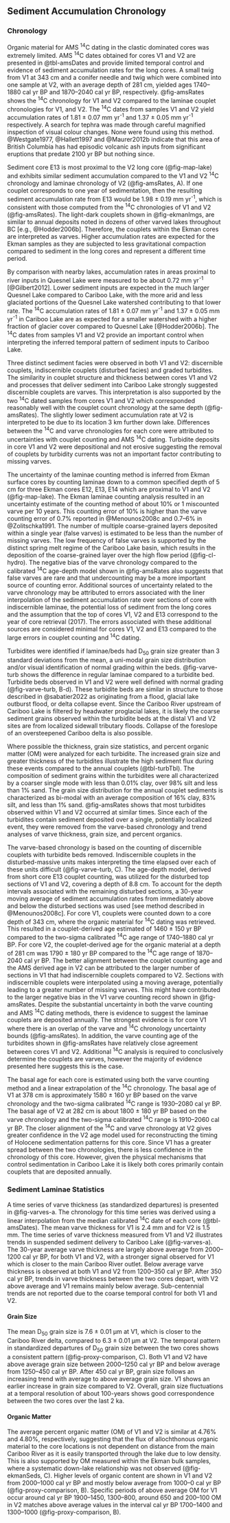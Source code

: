 ## Sediment Accumulation Chronology

### Chronology  

Organic material for AMS ^14^C dating in the clastic dominated cores was extremely limited. AMS ^14^C dates obtained for cores V1 and V2 are presented in @tbl-amsDates and provide limited temporal control and evidence of sediment accumulation rates for the long cores. A small twig from V1 at 343 cm and a conifer needle and twig which were combined into one sample at V2, with an average depth of 281 cm, yielded ages 1740–1880 cal yr BP and 1870–2040 cal yr BP, respectively. @fig-amsRates shows the ^14^C chronology for V1 and V2 compared to the laminae couplet chronologies for V1, and V2. The ^14^C dates from samples V1 and V2 yield accumulation rates of 1.81 ± 0.07 mm yr^-1^ and 1.37 ± 0.05 mm yr^-1^ respectively. A search for tephra was made through careful magnified inspection of visual colour changes. None were found using this method. @Westgate1977, @Hallett1997 and @Maurer2012b indicate that this area of British Columbia has had episodic volcanic ash inputs from significant eruptions that predate 2100 yr BP but nothing since.

Sediment core E13 is most proximal to the V2 long core (@fig-map-lake) and exhibits similar sediment accumulation compared to the V1 and V2 ^14^C chronology and laminae chronology of V2 (@fig-amsRates, A). If one couplet corresponds to one year of sedimentation, then the resulting sediment accumulation rate from E13 would be 1.98 ± 0.19 mm yr^-1^, which is consistent with those computed from the ^14^C chronologies of V1 and V2 (@fig-amsRates). The light-dark couplets shown in @fig-ekmanImgs, are similar to annual deposits noted in dozens of other varved lakes throughout BC [e.g., @Hodder2006b]. Therefore, the couplets within the Ekman cores are interpreted as varves. Higher accumulation rates are expected for the Ekman samples as they are subjected to less gravitational compaction compared to sediment in the long cores and represent a different time period.

By comparison with nearby lakes, accumulation rates in areas proximal to river inputs in Quesnel Lake were measured to be about 0.72 mm yr^-1^ [@Gilbert2012]. Lower sediment inputs are expected in the much larger Quesnel Lake compared to Cariboo Lake, with the more arid and less glaciated portions of the Quesnel Lake watershed contributing to that lower rate. The ^14^C accumulation rates of 1.81 ± 0.07 mm yr^-1^ and 1.37 ± 0.05 mm yr^-1^ in Cariboo Lake are as expected for a smaller watershed with a higher fraction of glacier cover compared to Quesnel Lake [@Hodder2006b]. The ^14^C dates from samples V1 and V2 provide an important control when interpreting the inferred temporal pattern of sediment inputs to Cariboo Lake.

Three distinct sediment facies were observed in both V1 and V2: discernible couplets, indiscernible couplets (disturbed facies) and graded turbidites. The similarity in couplet structure and thickness between cores V1 and V2 and processes that deliver sediment into Cariboo Lake strongly suggested discernible couplets are varves. This interpretation is also supported by the two ^14^C dated samples from cores V1 and V2 which corresponded reasonably well with the couplet count chronology at the same depth (@fig-amsRates). The slightly lower sediment accumulation rate at V2 is interpreted to be due to its location 3 km further down lake. Differences between the ^14^C and varve chronologies for each core were attributed to uncertainties with couplet counting and AMS ^14^C dating. Turbidite deposits in core V1 and V2 were depositional and not erosive suggesting the removal of couplets by turbidity currents was not an important factor contributing to missing varves.   

The uncertainty of the laminae counting method is inferred from Ekman surface cores by counting laminae down to a common specified depth of 5 cm for three Ekman cores E12, E13, E14 which are proximal to V1 and V2 (@fig-map-lake). The Ekman laminae counting analysis resulted in an uncertainty estimate of the counting method of about 10% or 1 miscounted varve per 10 years. This counting error of 10% is higher than the varve counting error of 0.7% reported in @Menounos2008c and 0.7–6% in @Zolitschka1991. The number of multiple coarse-grained layers deposited within a single year (false varves) is estimated to be less than the number of missing varves. The low frequency of false varves is supported by the distinct spring melt regime of the Cariboo Lake basin, which results in the deposition of the coarse-grained layer over the high flow period (@fig-cl-hydro). The negative bias of the varve chronology compared to the calibrated ^14^C age-depth model shown in @fig-amsRates also suggests that false varves are rare and that undercounting may be a more important source of counting error. Additional sources of uncertainty related to the varve chronology may be attributed to errors associated with the liner interpolation of the sediment accumulation rate over sections of core with indiscernible laminae, the potential loss of sediment from the long cores and the assumption that the top of cores V1, V2 and E13 correspond to the year of core retrieval (2017). The errors associated with these additional sources are considered minimal for cores V1, V2 and E13 compared to the large errors in couplet counting and ^14^C dating.

Turbidites were identified if laminae/beds had D~50~ grain size greater than 3 standard deviations from the mean, a uni-modal grain size distribution and/or visual identification of normal grading within the beds. @fig-varve-turb shows the difference in regular laminae compared to a turbidite bed. Turbidite beds observed in V1 and V2 were well defined with normal grading (@fig-varve-turb, B-d). These turbidite beds are similar in structure to those described in @sabatier2022 as originating from a flood, glacial lake outburst flood, or delta collapse event. Since the Cariboo River upstream of Cariboo Lake is filtered by headwater proglacial lakes, it is likely the coarse sediment grains observed within the turbidite beds at the distal V1 and V2 sites are from localized sidewall tributary floods. Collapse of the foreslope of an oversteepened Cariboo delta is also possible.

Where possible the thickness, grain size statistics, and percent organic matter (OM) were analyzed for each turbidite. The increased grain size and greater thickness of the turbidites illustrate the high sediment flux during these events compared to the annual couplets (@tbl-turbTbl). The composition of sediment grains within the turbidites were all characterized by a coarser single mode with less than 0.01% clay, over 98% silt and less than 1% sand. The grain size distribution for the annual couplet sediments is characterized as bi-modal with an average composition of 16% clay, 83% silt, and less than 1% sand. @fig-amsRates shows that most turbidites observed within V1 and V2 occurred at similar times. Since each of the turbidites contain sediment deposited over a single, potentially localized event, they were removed from the varve-based chronology and trend analyses of varve thickness, grain size, and percent organics.

The varve-based chronology is based on the counting of discernible couplets with turbidite beds removed. Indiscernible couplets in the disturbed-massive units makes interpreting the time elapsed over each of these units difficult (@fig-varve-turb, C). The age-depth model, derived from short core E13 couplet counting, was utilized for the disturbed top sections of V1 and V2, covering a depth of 8.8 cm. To account for the depth intervals associated with the remaining disturbed sections, a 30-year moving average of sediment accumulation rates from immediately above and below the disturbed sections was used [see method described in @Menounos2008c]. For core V1, couplets were counted down to a core depth of 343 cm, where the organic material for ^14^C dating was retrieved. This resulted in a couplet-derived age estimated of 1460 ± 150 yr BP compared to the two-sigma calibrated ^14^C age range of 1740–1880 cal yr BP. For core V2, the couplet-derived age for the organic material at a depth of 281 cm was 1790 ± 180 yr BP compared to the ^14^C age range of 1870–2040 cal yr BP. The better alignment between the couplet counting age and the AMS derived age in V2 can be attributed to the larger number of sections in V1 that had indiscernible couplets compared to V2. Sections with indiscernible couplets were interpolated using a moving average, potentially leading to a greater number of missing varves. This might have contributed to the larger negative bias in the V1 varve counting record shown in @fig-amsRates. Despite the substantial uncertainty in both the varve counting and AMS ^14^C dating methods, there is evidence to suggest the laminae couplets are deposited annually. The strongest evidence is for core V1 where there is an overlap of the varve and ^14^C chronology uncertainty bounds (@fig-amsRates). In addition, the varve counting age of the turbidites shown in @fig-amsRates have relatively close agreement between cores V1 and V2. Additional ^14^C analysis is required to conclusively determine the couplets are varves, however the majority of evidence presented here suggests this is the case.

The basal age for each core is estimated using both the varve counting method and a linear extrapolation of the ^14^C chronology. The basal age of V1 at 378 cm is approximately 1580 ± 160 yr BP based on the varve chronology and the two-sigma calibrated ^14^C range is 1930–2080 cal yr BP. The basal age of V2 at 282 cm is about 1800 ± 180 yr BP based on the varve chronology and the two-sigma calibrated ^14^C range is 1910–2060 cal yr BP. The closer alignment of the ^14^C and varve chronology at V2 gives greater confidence in the V2 age model used for reconstructing the timing of Holocene sedimentation patterns for this core. Since V1 has a greater spread between the two chronologies, there is less confidence in the chronology of this core. However, given the physical mechanisms that control sedimentation in Cariboo Lake it is likely both cores primarily contain couplets that are deposited annually.

### Sediment Laminae Statistics

A time series of varve thickness (as standardized departures) is presented in @fig-varves-a. The chronology for this time series was derived using a linear interpolation from the median calibrated ^14^C date of each core (@tbl-amsDates). The mean varve thickness for V1 is 2.4 mm and for V2 is 1.5 mm. The time series of varve thickness measured from V1 and V2 illustrates trends in suspended sediment delivery to Cariboo Lake (@fig-varves-a). The 30-year average varve thickness are largely above average from 2000–1200 cal yr BP, for both V1 and V2, with a stronger signal observed for V1 which is closer to the main Cariboo River outlet. Below average varve thickness is observed at both V1 and V2 from 1200–350 cal yr BP. After 350 cal yr BP, trends in varve thickness between the two cores depart, with V2 above average and V1 remains mainly below average. Sub-centennial trends are not reported due to the coarse temporal control for both V1 and V2.

#### Grain Size

The mean D~50~ grain size is 7.6 ± 0.01 µm at V1, which is closer to the Cariboo River delta, compared to 6.3 ± 0.01 µm at V2. The temporal pattern in standardized departures of D~50~ grain size between the two cores shows a consistent pattern (@fig-proxy-comparison, C). Both V1 and V2 have above average grain size between 2000–1250 cal yr BP and below average from 1250–450 cal yr BP. After 450 cal yr BP, grain size follows an increasing trend with average to above average grain size. V1 shows an earlier increase in grain size compared to V2. Overall, grain size fluctuations at a temporal resolution of about 100-years shows good correspondence between the two cores over the last 2 ka.

#### Organic Matter

The average percent organic matter (OM) of V1 and V2 is similar at 4.76% and 4.80%, respectively, suggesting that the flux of allochthonous organic material to the core locations is not dependent on distance from the main Cariboo River as it is easily transported through the lake due to low density. This is also supported by OM measured within the Ekman bulk samples, where a systematic down-lake relationship was not observed (@fig-ekmanSeds, C). Higher levels of organic content are shown in V1 and V2 from 2000–1000 cal yr BP and mostly below average from 1000–0 cal yr BP (@fig-proxy-comparison, B). Specific periods of above average OM for V1 occur around cal yr BP 1900–1450, 1300–800, around 650 and 200–100 OM in V2 matches above average values in the interval cal yr BP 1700–1400 and 1300–1000 (@fig-proxy-comparison, B).